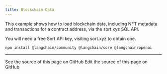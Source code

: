 ```yaml
---
title: Blockchain Data
---
```


This example shows how to load blockchain data, including NFT metadata and transactions for a contract address, via the sort.xyz SQL API.

You will need a free Sort API key, visiting sort.xyz to obtain one.



<IntegrationInstallTooltip/>

```bash npm
npm install @langchain/community @langchain/core @langchain/openai
```

<SortXyzBlockchain />

---

<CardGroup cols={2}>
  <Card title="View Source" icon="eye" href="https://github.com/langchain-ai/docs/blob/main/src/oss/javascript/integrations/document_loaders/web_loaders/sort_xyz_blockchain.mdx">
    See the source of this page on GitHub
  </Card>
  <Card title="Edit Source" icon="pen-to-square" href="https://github.com/langchain-ai/docs/edit/main/src/oss/javascript/integrations/document_loaders/web_loaders/sort_xyz_blockchain.mdx">
    Edit the source of this page on GitHub
  </Card>
</CardGroup>
